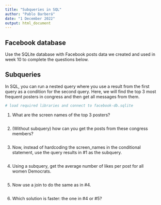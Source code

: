 ```yaml
---
title: "Subqueries in SQL"
author: "Pablo Barberá"
date: "1 December 2022"
output: html_document
---
```


## Facebook database

Use the SQLite database with Facebook posts data we created and used in week 10 to complete the questions below.

## Subqueries

In SQL, you can run a nested query where you use a result from the first query as a condition for the second query. Here, we will find the top 3 most frequent posters in congress and then get all messages from them. 

```r
# load required libraries and connect to facebook-db.sqlite

```

1. What are the screen names of the top 3 posters?

```r

```

2. (Without subquery) how can you get the posts from these congress members?

```r

```

3. Now, instead of hardcoding the screen_names in the conditional statement, use the query results in #1 as the subquery. 

```r

```

4. Using a subquery, get the average number of likes per post for all women Democrats.

```r

```

5. Now use a join to do the same as in #4.

```r

```

6. Which solution is faster: the one in #4 or #5?

```r

```
